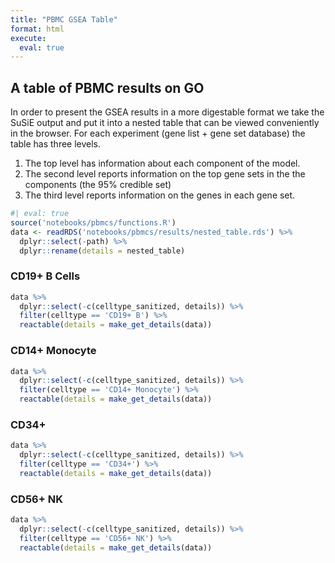 ```yaml
---
title: "PBMC GSEA Table"
format: html
execute:
  eval: true
---
```


## A table of PBMC results on GO

In order to present the GSEA results in a more digestable format we take the SuSiE output and put it into a nested table that can be viewed conveniently in the browser.
For each experiment (gene list + gene set database) the table has three levels.

1. The top level has information about each component of the model.
2. The second level reports information on the top gene sets in the the components (the 95% credible set)
3. The third level reports information on the genes in each gene set.

```r
#| eval: true
source('notebooks/pbmcs/functions.R')
data <- readRDS('notebooks/pbmcs/results/nested_table.rds') %>%
  dplyr::select(-path) %>%
  dplyr::rename(details = nested_table)
```

### CD19+ B Cells

```r
data %>%
  dplyr::select(-c(celltype_sanitized, details)) %>%
  filter(celltype == 'CD19+ B') %>%
  reactable(details = make_get_details(data))
```

### CD14+ Monocyte

```r
data %>%
  dplyr::select(-c(celltype_sanitized, details)) %>%
  filter(celltype == 'CD14+ Monocyte') %>%
  reactable(details = make_get_details(data))
```

### CD34+ 

```r
data %>%
  dplyr::select(-c(celltype_sanitized, details)) %>%
  filter(celltype == 'CD34+') %>%
  reactable(details = make_get_details(data))
```

### CD56+ NK

```r
data %>%
  dplyr::select(-c(celltype_sanitized, details)) %>%
  filter(celltype == 'CD56+ NK') %>%
  reactable(details = make_get_details(data))
```
